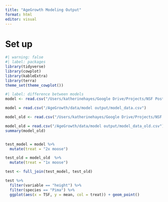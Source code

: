 ```yaml
---
title: "AgeGrowth Modeling Output"
format: html
editor: visual
---
```


# Set up

```r
#| warning: false
#| label: packages
library(tidyverse)
library(cowplot)
library(kableExtra)
library(terra)
theme_set(theme_cowplot())

```

```r
#| label: difference between models
model <- read.csv("/Users/katherinehayes/Google Drive/Projects/NSF Postdoc/Manuscripts/ConwayAgeGrowth/data/model output/model_data.csv")

model = read.csv("/AgeGrowth/data/model output/model_data.csv")

model_old <- read.csv("/Users/katherinehayes/Google Drive/Projects/NSF Postdoc/Manuscripts/ConwayAgeGrowth/data/model output/model_data_old.csv")

model_old = read.csv("/AgeGrowth/data/model output/model_data_old.csv")
summary(model_old)


test_model = model %>%
  mutate(treat = "2x moose")

test_old = model_old  %>%
  mutate(treat = "1x moose")

test <- full_join(test_model, test_old)

test %>%
  filter(variable == "height") %>%
  filter(species == "Pima") %>%
  ggplot(aes(x = TSF, y = mean, col = treat)) + geom_point()
```
